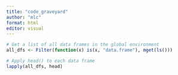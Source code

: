 ```yaml
---
title: "code_graveyard"
author: "mlc"
format: html
editor: visual
---
```


```r
# Get a list of all data frames in the global environment
all_dfs <- Filter(function(x) is(x, "data.frame"), mget(ls()))

# Apply head() to each data frame
lapply(all_dfs, head)
```

